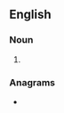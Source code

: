==English==

===Noun===
{{head|en|noun form}}

# {{plural of|en|avenger}}

===Anagrams===
* {{anagrams|en|a=aeegnrsv|engraves|nerve gas|vernages}}